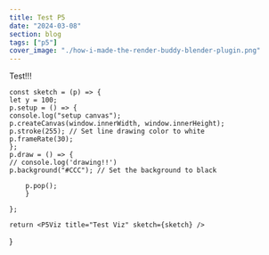 ```yaml
---
title: Test P5
date: "2024-03-08"
section: blog
tags: ["p5"]
cover_image: "./how-i-made-the-render-buddy-blender-plugin.png"
---
```


Test!!!

    const sketch = (p) => {
    let y = 100;
    p.setup = () => {
    console.log("setup canvas");
    p.createCanvas(window.innerWidth, window.innerHeight);
    p.stroke(255); // Set line drawing color to white
    p.frameRate(30);
    };
    p.draw = () => {
    // console.log('drawing!!')
    p.background("#CCC"); // Set the background to black

        p.pop();
        }

    };

    return <P5Viz title="Test Viz" sketch={sketch} />

}

<TestViz />
